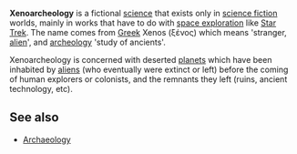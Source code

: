 '''Xenoarcheology''' is a fictional [[science]] that exists only in [[science fiction]] worlds, mainly in works that have to do with [[space exploration]] like [[Star Trek]]. The name comes from [[Greek]] Xenos (&#958;&#941;&#957;&#959;&#962;) which means 'stranger, [[alien]]', and [[archeology]] 'study of ancients'. 

Xenoarcheology is concerned with deserted [[planet]]s which have been inhabited by [[alien]]s (who eventually were extinct or left) before the coming of human explorers or colonists, and the remnants they left (ruins, ancient technology, etc).

==See also==
* [[Archaeology]]